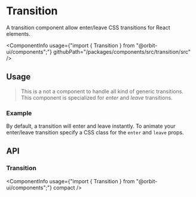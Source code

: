 
<Meta
    title="Components/Transition"
    id="transition"
/>

# Transition

<Tagline>A transition component allow enter/leave CSS transitions for React elements.</Tagline>

<ComponentInfo
    usage={"import { Transition } from \"@orbit-ui/components\";"}
    githubPath="/packages/components/src/transition/src"
/>

## Usage

> This is a not a component to handle all kind of generic transitions. This component is specialized for *enter* and *leave* transitions.

### Example

By default, a transition will enter and leave instantly. To animate your enter/leave transition specify a CSS class for the `enter` and `leave` props.

<Preview filePath="/transition/docs/ControlledTransition" />

## API

### Transition

<ComponentInfo
    usage={"import { Transition } from \"@orbit-ui/components\";"}
    compact
/>

<ArgsTable of={InnerTransition} sort="alpha" />
